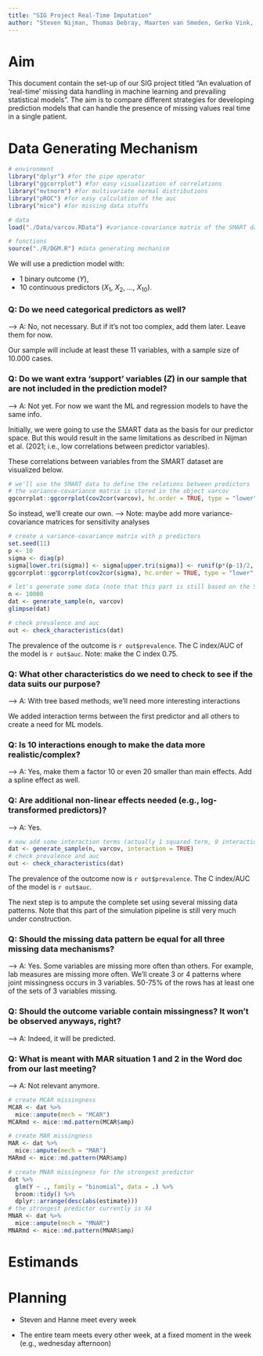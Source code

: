 ```yaml
---
title: "SIG Project Real-Time Imputation"
author: "Steven Nijman, Thomas Debray, Maarten van Smeden, Gerko Vink, Hanne Oberman"
---
```


# Aim

This document contain the set-up of our SIG project titled "An evaluation of 'real-time' missing data handling in machine learning and prevailing statistical models". The aim is to compare different strategies for developing prediction models that can handle the presence of missing values real time in a single patient.

# Data Generating Mechanism

```r
# environment
library("dplyr") #for the pipe operator
library("ggcorrplot") #for easy visualization of correlations
library("mvtnorm") #for multivariate normal distributions
library("pROC") #for easy calculation of the auc
library("mice") #for missing data stuffs

# data
load("./Data/varcov.RData") #variance-covariance matrix of the SMART dataset

# functions
source("./R/DGM.R") #data generating mechanism
```

We will use a prediction model with: 

- 1 binary outcome ($Y$),
- 10 continuous predictors ($X_1$, $X_2$, ..., $X_{10}$).

### Q: Do we need categorical predictors as well? 

--> A: No, not necessary. But if it's not too complex, add them later. Leave them for now. 

Our sample will include at least these 11 variables, with a sample size of 10.000 cases. 

### Q: Do we want extra 'support' variables ($Z$) in our sample that are not included in the prediction model?

--> A: Not yet. For now we want the ML and regression models to have the same info.

Initially, we were going to use the SMART data as the basis for our predictor space. But this would result in the same limitations as described in Nijman et al. (2021; i.e., low correlations between predictor variables). 

These correlations between variables from the SMART dataset are visualized below. 


```r
# we'll use the SMART data to define the relations between predictors
# the variance-covariance matrix is stored in the object varcov
ggcorrplot::ggcorrplot(cov2cor(varcov), hc.order = TRUE, type = "lower", lab = TRUE)
```

So instead, we'll create our own. --> Note: maybe add more variance-covariance matrices for sensitivity analyses


```r
# create a variance-covariance matrix with p predictors
set.seed(11)
p <- 10
sigma <- diag(p)
sigma[lower.tri(sigma)] <- sigma[upper.tri(sigma)] <- runif(p*(p-1)/2, -.9, .9) #now too extreme, rather make them 0.2-0.4 or have different options
ggcorrplot::ggcorrplot(cov2cor(sigma), hc.order = TRUE, type = "lower", lab = TRUE)
```


```r
# let's generate some data (note that this part is still based on the SMART data predictor space!)
n <- 10000
dat <- generate_sample(n, varcov)
glimpse(dat)

# check prevalence and auc
out <- check_characteristics(dat)
```

The prevalence of the outcome is `r out$prevalence`. The C index/AUC of the model is `r out$auc`. Note: make the C index 0.75.

### Q: What other characteristics do we need to check to see if the data suits our purpose?

--> A: With tree based methods, we'll need more interesting interactions

We added interaction terms between the first predictor and all others to create a need for ML models.

### Q: Is 10 interactions enough to make the data more realistic/complex?

--> A: Yes, make them a factor 10 or even 20 smaller than main effects. Add a spline effect as well.

### Q: Are additional non-linear effects needed (e.g., log-transformed predictors)?

--> A: Yes.

```r
# now add some interaction terms (actually 1 squared term, 9 interactions)
dat <- generate_sample(n, varcov, interaction = TRUE)
# check prevalence and auc
out <- check_characteristics(dat)
```

The prevalence of the outcome now is `r out$prevalence`. The C index/AUC of the model is `r out$auc`.

The next step is to ampute the complete set using several missing data patterns. Note that this part of the simulation pipeline is still very much under construction. 

### Q: Should the missing data pattern be equal for all three missing data mechanisms?

--> A: Yes. Some variables are missing more often than others. For example, lab measures are missing more often. We'll create 3 or 4 patterns where joint missingness occurs in 3 variables. 50-75% of the rows has at least one of the sets of 3 variables missing.

### Q: Should the outcome variable contain missingness? It won't be observed anyways, right?

--> A: Indeed, it will be predicted.

### Q: What is meant with MAR situation 1 and 2 in the Word doc from our last meeting?

--> A: Not relevant anymore.

```r
# create MCAR missingness
MCAR <- dat %>% 
  mice::ampute(mech = "MCAR")
MCARmd <- mice::md.pattern(MCAR$amp)

# create MAR missingness
MAR <- dat %>% 
  mice::ampute(mech = "MAR")
MARmd <- mice::md.pattern(MAR$amp)

# create MNAR missingness for the strongest predictor
dat %>% 
  glm(Y ~ ., family = "binomial", data = .) %>% 
  broom::tidy() %>% 
  dplyr::arrange(desc(abs(estimate)))
# the strongest predictor currently is X4
MNAR <- dat %>% 
  mice::ampute(mech = "MNAR")
MNARmd <- mice::md.pattern(MNAR$amp)
```


# Estimands

<!-- discr (c of auc) en calibr: interc en slope -->
<!-- mse van de predicties -->
<!-- verschil tussen voorspelde uitkomst en ware uitkomst (vanwege simulatie hier nu mogelijk) -->

<!-- sensitiviteit en specificiteit niet belangrijk hier -->


# Planning

- Steven and Hanne meet every week

- The entire team meets every other week, at a fixed moment in the week (e.g., wednesday afternoon)

